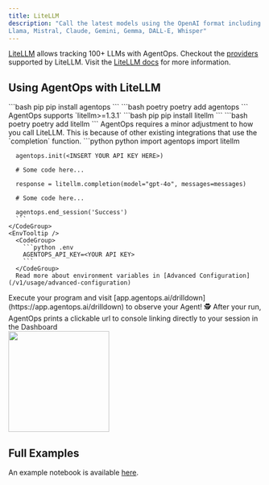 ```yaml
---
title: LiteLLM
description: "Call the latest models using the OpenAI format including:  
Llama, Mistral, Claude, Gemini, Gemma, DALL-E, Whisper"
---
```



[LiteLLM](https://www.litellm.ai) allows tracking 100+ LLMs with AgentOps. Checkout the [providers](https://docs.litellm.ai/docs/providers) supported by LiteLLM.
Visit the [LiteLLM docs](https://docs.litellm.ai/docs/) for more information.

## Using AgentOps with LiteLLM

<Steps>
  <Step title="Install the AgentOps SDK">
    <CodeGroup>
      ```bash pip 
      pip install agentops
      ```
      ```bash poetry
      poetry add agentops
      ```
    </CodeGroup>
  </Step>
  <Step title="Install LiteLLM">
    <Note>
      AgentOps supports `litellm>=1.3.1`
    </Note>
    <CodeGroup>
      ```bash pip
      pip install litellm
      ```
      ```bash poetry
      poetry add litellm
      ```
    </CodeGroup>
  </Step>
  <Step title="Initialize AgentOps and use LiteLLM in your code">
    <Warning>
      AgentOps requires a minor adjustment to how you call LiteLLM. This is because of other existing integrations that use the `completion` function.
    </Warning>
    <CodeGroup>
      ```python python
      import agentops
      import litellm

      agentops.init(<INSERT YOUR API KEY HERE>)

      # Some code here...

      response = litellm.completion(model="gpt-4o", messages=messages)
      
      # Some code here...

      agentops.end_session('Success')
      ```
    </CodeGroup>
    <EnvTooltip />
      <CodeGroup>
        ```python .env
        AGENTOPS_API_KEY=<YOUR API KEY>
        ```
      </CodeGroup>
      Read more about environment variables in [Advanced Configuration](/v1/usage/advanced-configuration)
  </Step>
  <Step title="Run your Agent">
    Execute your program and visit [app.agentops.ai/drilldown](https://app.agentops.ai/drilldown) to observe your Agent! 🕵️
    <Tip>
      After your run, AgentOps prints a clickable url to console linking directly to your session in the Dashboard
    </Tip>
    <div/>
    <Frame type="glass" caption="Clickable link to session">
      <img height="200" src="https://raw.githubusercontent.com/AgentOps-AI/agentops/refs/heads/main/docs/images/external/app_screenshots/session-replay.png?raw=true" />
    </Frame>
  </Step>
</Steps>

## Full Examples

An example notebook is available [here](https://github.com/AgentOps-AI/agentops/blob/main/examples/litellm_examples/litellm_example.ipynb).

<script type="module" src="/scripts/github_stars.js"></script>
<script type="module" src="/scripts/scroll-img-fadein-animation.js"></script>
<script type="module" src="/scripts/button_heartbeat_animation.js"></script>
<script type="css" src="/styles/styles.css"></script>
<script type="module" src="/scripts/adjust_api_dynamically.js"></script>
